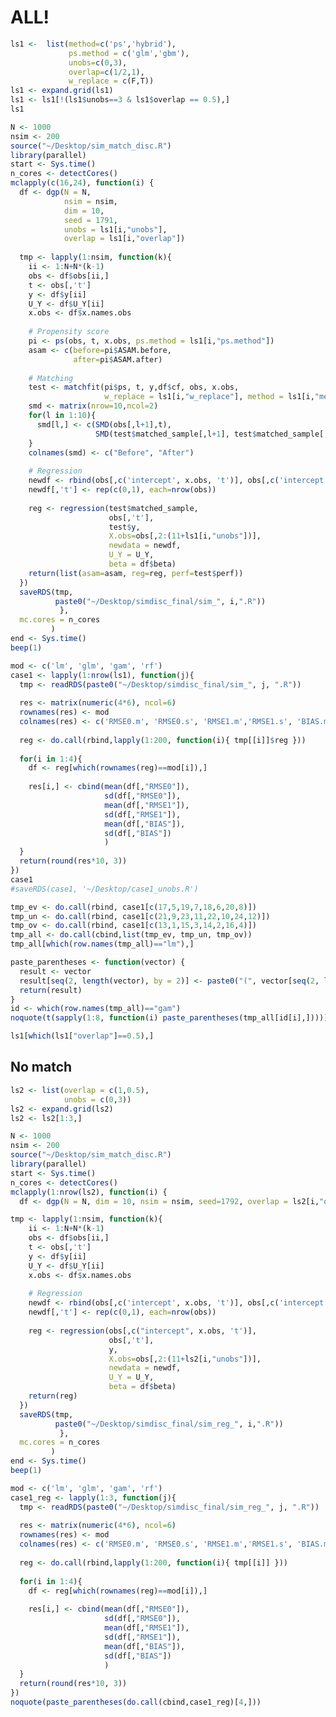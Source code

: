 
# ALL!


```r
ls1 <-  list(method=c('ps','hybrid'),
             ps.method = c('glm','gbm'),
             unobs=c(0,3),
             overlap=c(1/2,1),
             w_replace = c(F,T))
ls1 <- expand.grid(ls1)
ls1 <- ls1[!(ls1$unobs==3 & ls1$overlap == 0.5),]
ls1
```


```r
N <- 1000
nsim <- 200
source("~/Desktop/sim_match_disc.R")
library(parallel)
start <- Sys.time()
n_cores <- detectCores()
mclapply(c(16,24), function(i) {
  df <- dgp(N = N,
            nsim = nsim,
            dim = 10,
            seed = 1791,
            unobs = ls1[i,"unobs"],
            overlap = ls1[i,"overlap"])
  
  tmp <- lapply(1:nsim, function(k){
    ii <- 1:N+N*(k-1)
    obs <- df$obs[ii,]
    t <- obs[,'t']
    y <- df$y[ii]
    U_Y <- df$U_Y[ii]
    x.obs <- df$x.names.obs
    
    # Propensity score
    pi <- ps(obs, t, x.obs, ps.method = ls1[i,"ps.method"])
    asam <- c(before=pi$ASAM.before,
              after=pi$ASAM.after)
    
    # Matching
    test <- matchfit(pi$ps, t, y,df$cf, obs, x.obs,
                     w_replace = ls1[i,"w_replace"], method = ls1[i,"method"])
    smd <- matrix(nrow=10,ncol=2)
    for(l in 1:10){
      smd[l,] <- c(SMD(obs[,l+1],t),
                   SMD(test$matched_sample[,l+1], test$matched_sample[,'t']))
    }
    colnames(smd) <- c("Before", "After")
    
    # Regression
    newdf <- rbind(obs[,c('intercept', x.obs, 't')], obs[,c('intercept', x.obs, 't')])
    newdf[,'t'] <- rep(c(0,1), each=nrow(obs))
    
    reg <- regression(test$matched_sample,
                      obs[,'t'],
                      test$y,
                      X.obs=obs[,2:(11+ls1[i,"unobs"])],
                      newdata = newdf,
                      U_Y = U_Y,
                      beta = df$beta)
    return(list(asam=asam, reg=reg, perf=test$perf))
  })
  saveRDS(tmp,
          paste0("~/Desktop/simdisc_final/sim_", i,".R"))
           }, 
  mc.cores = n_cores
         )
end <- Sys.time()
beep(1)
```




```r
mod <- c('lm', 'glm', 'gam', 'rf')
case1 <- lapply(1:nrow(ls1), function(j){
  tmp <- readRDS(paste0("~/Desktop/simdisc_final/sim_", j, ".R"))
  
  res <- matrix(numeric(4*6), ncol=6)
  rownames(res) <- mod
  colnames(res) <- c('RMSE0.m', 'RMSE0.s', 'RMSE1.m','RMSE1.s', 'BIAS.m','BIAS.s')
  
  reg <- do.call(rbind,lapply(1:200, function(i){ tmp[[i]]$reg }))
  
  for(i in 1:4){
    df <- reg[which(rownames(reg)==mod[i]),]
    
    res[i,] <- cbind(mean(df[,"RMSE0"]),
                     sd(df[,"RMSE0"]),
                     mean(df[,"RMSE1"]),
                     sd(df[,"RMSE1"]),
                     mean(df[,"BIAS"]),
                     sd(df[,"BIAS"])
                     )
  }
  return(round(res*10, 3))
})
case1
#saveRDS(case1, '~/Desktop/case1_unobs.R')
```

```r
tmp_ev <- do.call(rbind, case1[c(17,5,19,7,18,6,20,8)])
tmp_un <- do.call(rbind, case1[c(21,9,23,11,22,10,24,12)])
tmp_ov <- do.call(rbind, case1[c(13,1,15,3,14,2,16,4)])
tmp_all <- do.call(cbind,list(tmp_ev, tmp_un, tmp_ov))
tmp_all[which(row.names(tmp_all)=="lm"),]
```


```r
paste_parentheses <- function(vector) {
  result <- vector
  result[seq(2, length(vector), by = 2)] <- paste0("(", vector[seq(2, length(vector), by = 2)], ") & ")
  return(result)
}
id <- which(row.names(tmp_all)=="gam")
noquote(t(sapply(1:8, function(i) paste_parentheses(tmp_all[id[i],]))))
```


```r
ls1[which(ls1["overlap"]==0.5),]
```

## No match


```r
ls2 <- list(overlap = c(1,0.5),
            unobs = c(0,3))
ls2 <- expand.grid(ls2)
ls2 <- ls2[1:3,]
```



```r
N <- 1000
nsim <- 200
source("~/Desktop/sim_match_disc.R")
library(parallel)
start <- Sys.time()
n_cores <- detectCores()
mclapply(1:nrow(ls2), function(i) {
  df <- dgp(N = N, dim = 10, nsim = nsim, seed=1792, overlap = ls2[i,"overlap"], unobs=ls2[i,"unobs"])

tmp <- lapply(1:nsim, function(k){
    ii <- 1:N+N*(k-1)
    obs <- df$obs[ii,]
    t <- obs[,'t']
    y <- df$y[ii]
    U_Y <- df$U_Y[ii]
    x.obs <- df$x.names.obs
    
    # Regression
    newdf <- rbind(obs[,c('intercept', x.obs, 't')], obs[,c('intercept', x.obs, 't')])
    newdf[,'t'] <- rep(c(0,1), each=nrow(obs))
    
    reg <- regression(obs[,c("intercept", x.obs, 't')],
                      obs[,'t'],
                      y,
                      X.obs=obs[,2:(11+ls2[i,"unobs"])],
                      newdata = newdf,
                      U_Y = U_Y,
                      beta = df$beta)
    return(reg)
  })
  saveRDS(tmp,
          paste0("~/Desktop/simdisc_final/sim_reg_", i,".R"))
           }, 
  mc.cores = n_cores
         )
end <- Sys.time()
beep(1)
```



```r
mod <- c('lm', 'glm', 'gam', 'rf')
case1_reg <- lapply(1:3, function(j){
  tmp <- readRDS(paste0("~/Desktop/simdisc_final/sim_reg_", j, ".R"))
  
  res <- matrix(numeric(4*6), ncol=6)
  rownames(res) <- mod
  colnames(res) <- c('RMSE0.m', 'RMSE0.s', 'RMSE1.m','RMSE1.s', 'BIAS.m','BIAS.s')
  
  reg <- do.call(rbind,lapply(1:200, function(i){ tmp[[i]] }))
  
  for(i in 1:4){
    df <- reg[which(rownames(reg)==mod[i]),]
    
    res[i,] <- cbind(mean(df[,"RMSE0"]),
                     sd(df[,"RMSE0"]),
                     mean(df[,"RMSE1"]),
                     sd(df[,"RMSE1"]),
                     mean(df[,"BIAS"]),
                     sd(df[,"BIAS"])
                     )
  }
  return(round(res*10, 3))
})
noquote(paste_parentheses(do.call(cbind,case1_reg)[4,]))
```


